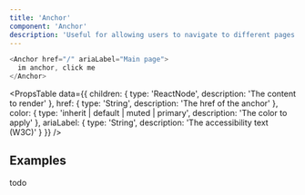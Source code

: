 ```yaml
---
title: 'Anchor'
component: 'Anchor'
description: 'Useful for allowing users to navigate to different pages or sections.'
---
```


```js
<Anchor href="/" ariaLabel="Main page">
  im anchor, click me
</Anchor>
```

<PropsTable
  data={{
    children: {
      type: 'ReactNode',
      description: 'The content to render'
    },
    href: {
      type: 'String',
      description: 'The href of the anchor'
    },
    color: {
      type: 'inherit | default | muted | primary',
      description: 'The color to apply'
    },
    ariaLabel: {
      type: 'String',
      description: 'The accessibility text (W3C)'
    }
  }}
/>

## Examples

todo
